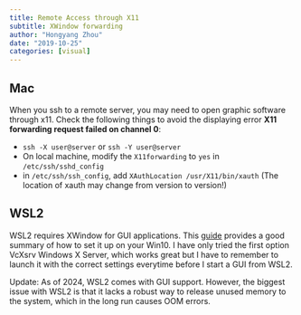 ```yaml
---
title: Remote Access through X11
subtitle: XWindow forwarding
author: "Hongyang Zhou"
date: "2019-10-25"
categories: [visual]
---
```


## Mac

When you ssh to a remote server, you may need to open graphic software through x11. Check the following things to avoid the displaying error **X11 forwarding request failed on channel 0**:

* `ssh -X user@server` or `ssh -Y user@server`
* On local machine, modify the `X11forwarding` to `yes` in `/etc/ssh/sshd_config`
* in `/etc/ssh/ssh_config`, add `XAuthLocation /usr/X11/bin/xauth` (The location of xauth may change from version to version!)

## WSL2

WSL2 requires XWindow for GUI applications.
This [guide](https://techcommunity.microsoft.com/t5/windows-dev-appconsult/running-wsl-gui-apps-on-windows-10/ba-p/1493242) provides a good summary of how to set it up on your Win10.
I have only tried the first option VcXsrv Windows X Server, which works great but I have to remember to launch it with the correct settings everytime before I start a GUI from WSL2.

Update: As of 2024, WSL2 comes with GUI support. However, the biggest issue with WSL2 is that it lacks a robust way to release unused memory to the system, which in the long run causes OOM errors.